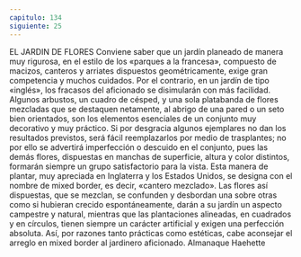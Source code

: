 ```yaml
---
capitulo: 134
siguiente: 25
---
```


EL JARDIN DE FLORES
Conviene saber que un jardín planeado de manera muy rigurosa, en el estilo
de los «parques a la francesa», compuesto de macizos, canteros y arriates
dispuestos geométricamente, exige gran competencia y muchos cuidados.
Por el contrario, en un jardín de tipo «inglés», los fracasos del aficionado se
disimularán con más facilidad. Algunos arbustos, un cuadro de césped, y una
sola platabanda de flores mezcladas que se destaquen netamente, al abrigo de
una pared o un seto bien orientados, son los elementos esenciales de un conjunto
muy decorativo y muy práctico.
Si por desgracia algunos ejemplares no dan los resultados previstos, será fácil
reemplazarlos por medio de trasplantes; no por ello se advertirá imperfección o
descuido en el conjunto, pues las demás flores, dispuestas en manchas de
superficie, altura y color distintos, formarán siempre un grupo satisfactorio para
la vista.
Esta manera de plantar, muy apreciada en Inglaterra y los Estados Unidos, se
designa con el nombre de mixed border, es decir, «cantero mezclado». Las flores
así dispuestas, que se mezclan, se confunden y desbordan una sobre otras como
si hubieran crecido espontáneamente, darán a su jardín un aspecto campestre y
natural, mientras que las plantaciones alineadas, en cuadrados y en círculos,
tienen siempre un carácter artificial y exigen una perfección absoluta.
Así, por razones tanto prácticas como estéticas, cabe aconsejar el arreglo en
mixed border al jardinero aficionado.
Almanaque Haehette
